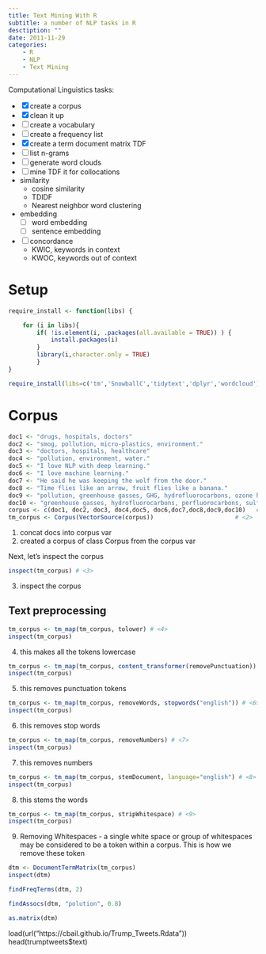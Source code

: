 ```yaml
---
title: Text Mining With R
subtitle: a number of NLP tasks in R
desctiption: ""
date: 2011-11-29
categories:
    - R
    - NLP
    - Text Mining
---
```


Computational Linguistics tasks:

-   [x] create a corpus
-   [x] clean it up
-   [ ] create a vocabulary
-   [ ] create a frequency list
-   [x] create a term document matrix TDF
-   [ ] list n-grams
-   [ ] generate word clouds
-   [ ] mine TDF it for collocations
-   similarity
    -   cosine similarity
    -   TDIDF
    -   Nearest neighbor word clustering
-   embedding
    -   [ ] word embedding
    -   [ ] sentence embedding
-   [ ] concordance
    -   KWIC, keywords in context
    -   KWOC, keywords out of context

# Setup

```r
require_install <- function(libs) {

    for (i in libs){
        if( !is.element(i, .packages(all.available = TRUE)) ) {
            install.packages(i)
        }
        library(i,character.only = TRUE)
        }
}

require_install(libs=c('tm','SnowballC','tidytext','dplyr','wordcloud'))
```

# Corpus

```r
doc1 <- "drugs, hospitals, doctors"
doc2 <- "smog, pollution, micro-plastics, environment."
doc3 <- "doctors, hospitals, healthcare"
doc4 <- "pollution, environment, water."
doc5 <- "I love NLP with deep learning."
doc6 <- "I love machine learning."
doc7 <- "He said he was keeping the wolf from the door."
doc8 <- "Time flies like an arrow, fruit flies like a banana."
doc9 <- "pollution, greenhouse gasses, GHG, hydrofluorocarbons, ozone hole, global warming. Montreal Protocol."
doc10 <- "greenhouse gasses, hydrofluorocarbons, perfluorocarbons, sulfur hexafluoride, carbon dioxide, carbon monoxide, CO2, hydrofluorocarbons, methane, nitrous oxide."
corpus <- c(doc1, doc2, doc3, doc4,doc5, doc6,doc7,doc8,doc9,doc10)   # <1>
tm_corpus <- Corpus(VectorSource(corpus))                       # <2>
```

1.  concat docs into corpus var
2.  created a corpus of class Corpus from the corpus var

Next, let's inspect the corpus

```r
inspect(tm_corpus) # <3>

```

3.  inspect the corpus

## Text preprocessing

```r
tm_corpus <- tm_map(tm_corpus, tolower) # <4>
inspect(tm_corpus)
```

4.  this makes all the tokens lowercase

```r
tm_corpus <- tm_map(tm_corpus, content_transformer(removePunctuation)) # <5>
inspect(tm_corpus)

```

5.  this removes punctuation tokens

```r
tm_corpus <- tm_map(tm_corpus, removeWords, stopwords("english")) # <6>
inspect(tm_corpus)

```

6.  this removes stop words

```r
tm_corpus <- tm_map(tm_corpus, removeNumbers) # <7>
inspect(tm_corpus)
```

7.  this removes numbers

```r
tm_corpus <- tm_map(tm_corpus, stemDocument, language="english") # <8>
inspect(tm_corpus)
```

8.  this stems the words

```r
tm_corpus <- tm_map(tm_corpus, stripWhitespace) # <9>
inspect(tm_corpus)
```

9.  Removing Whitespaces - a single white space or group of whitespaces may be considered to be a token within a corpus. This is how we remove these token

```r
dtm <- DocumentTermMatrix(tm_corpus)
inspect(dtm)
```

```r
findFreqTerms(dtm, 2)
```

```r
findAssocs(dtm, "polution", 0.8)
```

```r
as.matrix(dtm)
```

load(url("https://cbail.github.io/Trump_Tweets.Rdata")) head(trumptweets\$text)
